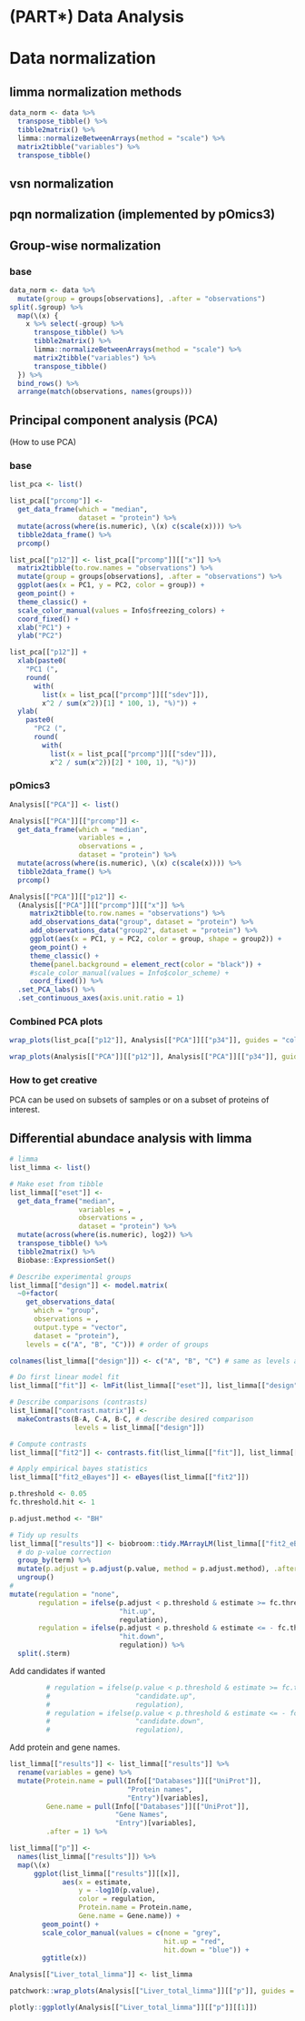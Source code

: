 
# (PART\*) Data Analysis {.unnumbered}


# Data normalization 



## limma normalization methods {.tabset}




```r
data_norm <- data %>% 
  transpose_tibble() %>% 
  tibble2matrix() %>% 
  limma::normalizeBetweenArrays(method = "scale") %>% 
  matrix2tibble("variables") %>% 
  transpose_tibble()
```



## vsn normalization {.tabset}






## pqn normalization (implemented by pOmics3)




## Group-wise normalization {.tabset}


### base {-}

```r
data_norm <- data %>% 
  mutate(group = groups[observations], .after = "observations")
split(.$group) %>% 
  map(\(x) {
    x %>% select(-group) %>% 
      transpose_tibble() %>% 
      tibble2matrix() %>% 
      limma::normalizeBetweenArrays(method = "scale") %>% 
      matrix2tibble("variables") %>% 
      transpose_tibble()
  }) %>% 
  bind_rows() %>% 
  arrange(match(observations, names(groups)))
```


## Principal component analysis (PCA)

(How to use PCA)



### base {-}

```r
list_pca <- list()

list_pca[["prcomp"]] <- 
  get_data_frame(which = "median", 
                 dataset = "protein") %>% 
  mutate(across(where(is.numeric), \(x) c(scale(x)))) %>% 
  tibble2data_frame() %>% 
  prcomp()
```

```r
list_pca[["p12"]] <- list_pca[["prcomp"]][["x"]] %>% 
  matrix2tibble(to.row.names = "observations") %>%  
  mutate(group = groups[observations], .after = "observations") %>% 
  ggplot(aes(x = PC1, y = PC2, color = group)) +
  geom_point() +
  theme_classic() +
  scale_color_manual(values = Info$freezing_colors) +
  coord_fixed() + 
  xlab("PC1") + 
  ylab("PC2")
```


```r
list_pca[["p12"]] +
  xlab(paste0(
    "PC1 (", 
    round(
      with(
        list(x = list_pca[["prcomp"]][["sdev"]]), 
        x^2 / sum(x^2))[1] * 100, 1), "%)")) + 
  ylab(
    paste0(
      "PC2 (", 
      round(
        with(
          list(x = list_pca[["prcomp"]][["sdev"]]), 
          x^2 / sum(x^2))[2] * 100, 1), "%)"))
```


### pOmics3 {-}

```r
Analysis[["PCA"]] <- list()

Analysis[["PCA"]][["prcomp"]] <- 
  get_data_frame(which = "median", 
                 variables = , 
                 observations = , 
                 dataset = "protein") %>% 
  mutate(across(where(is.numeric), \(x) c(scale(x)))) %>% 
  tibble2data_frame() %>% 
  prcomp()
```



```r
Analysis[["PCA"]][["p12"]] <- 
  (Analysis[["PCA"]][["prcomp"]][["x"]] %>% 
     matrix2tibble(to.row.names = "observations") %>%  
     add_observations_data("group", dataset = "protein") %>% 
     add_observations_data("group2", dataset = "protein") %>% 
     ggplot(aes(x = PC1, y = PC2, color = group, shape = group2)) +
     geom_point() +
     theme_classic() +
     theme(panel.background = element_rect(color = "black")) +
     #scale_color_manual(values = Info$color_scheme) +
     coord_fixed()) %>% 
  .set_PCA_labs() %>% 
  .set_continuous_axes(axis.unit.ratio = 1)
```


### Combined PCA plots


```r
wrap_plots(list_pca[["p12"]], Analysis[["PCA"]][["p34"]], guides = "collect")
```


```r
wrap_plots(Analysis[["PCA"]][["p12"]], Analysis[["PCA"]][["p34"]], guides = "collect")
```


### How to get creative

PCA can be used on subsets of samples or on a subset of proteins of interest.




## Differential abundace analysis with limma


```r
# limma
list_limma <- list()

# Make eset from tibble
list_limma[["eset"]] <- 
  get_data_frame("median",
                 variables = , 
                 observations = ,
                 dataset = "protein") %>% 
  mutate(across(where(is.numeric), log2)) %>% 
  transpose_tibble() %>% 
  tibble2matrix() %>% 
  Biobase::ExpressionSet()
```


```r
# Describe experimental groups
list_limma[["design"]] <- model.matrix(
  ~0+factor(
    get_observations_data(
      which = "group", 
      observations = ,
      output.type = "vector", 
      dataset = "protein"), 
    levels = c("A", "B", "C"))) # order of groups

colnames(list_limma[["design"]]) <- c("A", "B", "C") # same as levels above

# Do first linear model fit
list_limma[["fit"]] <- lmFit(list_limma[["eset"]], list_limma[["design"]])

# Describe comparisons (contrasts)
list_limma[["contrast.matrix"]] <- 
  makeContrasts(B-A, C-A, B-C, # describe desired comparison
                levels = list_limma[["design"]])

# Compute contrasts
list_limma[["fit2"]] <- contrasts.fit(list_limma[["fit"]], list_limma[["contrast.matrix"]])

# Apply empirical bayes statistics
list_limma[["fit2_eBayes"]] <- eBayes(list_limma[["fit2"]])
```





```r
p.threshold <- 0.05
fc.threshold.hit <- 1

p.adjust.method <- "BH"

# Tidy up results
list_limma[["results"]] <- biobroom::tidy.MArrayLM(list_limma[["fit2_eBayes"]]) %>% 
  # do p-value correction
  group_by(term) %>% 
  mutate(p.adjust = p.adjust(p.value, method = p.adjust.method), .after = "p.value") %>% 
  ungroup()
# 
mutate(regulation = "none",
       regulation = ifelse(p.adjust < p.threshold & estimate >= fc.threshold.hit,
                           "hit.up",
                           regulation),
       regulation = ifelse(p.adjust < p.threshold & estimate <= - fc.threshold.hit,
                           "hit.down",
                           regulation)) %>% 
  split(.$term)
```

Add candidates if wanted
```r

         # regulation = ifelse(p.value < p.threshold & estimate >= fc.threshold.candidate,
         #                     "candidate.up",
         #                     regulation),
         # regulation = ifelse(p.value < p.threshold & estimate <= - fc.threshold.candidate,
         #                     "candidate.down",
         #                     regulation),
```

Add protein and gene names.

```r
list_limma[["results"]] <- list_limma[["results"]] %>% 
  rename(variables = gene) %>% 
  mutate(Protein.name = pull(Info[["Databases"]][["UniProt"]], 
                             "Protein names", 
                             "Entry")[variables], 
         Gene.name = pull(Info[["Databases"]][["UniProt"]], 
                          "Gene Names", 
                          "Entry")[variables], 
         .after = 1) %>% 
```





```r
list_limma[["p"]] <- 
  names(list_limma[["results"]]) %>% 
  map(\(x) 
      ggplot(list_limma[["results"]][[x]], 
             aes(x = estimate, 
                 y = -log10(p.value), 
                 color = regulation, 
                 Protein.name = Protein.name, 
                 Gene.name = Gene.name)) +
        geom_point() +
        scale_color_manual(values = c(none = "grey", 
                                      hit.up = "red", 
                                      hit.down = "blue")) +
        ggtitle(x))

Analysis[["Liver_total_limma"]] <- list_limma
```


```r
patchwork::wrap_plots(Analysis[["Liver_total_limma"]][["p"]], guides = "collect")
```



```r
plotly::ggplotly(Analysis[["Liver_total_limma"]][["p"]][[1]])
```











